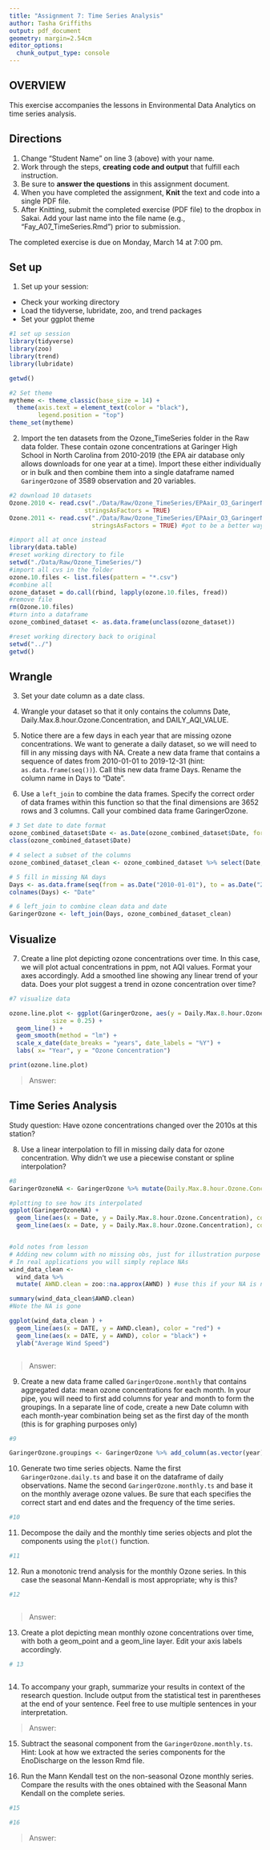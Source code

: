 ```yaml
---
title: "Assignment 7: Time Series Analysis"
author: Tasha Griffiths
output: pdf_document
geometry: margin=2.54cm
editor_options: 
  chunk_output_type: console
---
```


## OVERVIEW

This exercise accompanies the lessons in Environmental Data Analytics on time series analysis. 

## Directions
1. Change "Student Name" on line 3 (above) with your name.
2. Work through the steps, **creating code and output** that fulfill each instruction.
3. Be sure to **answer the questions** in this assignment document.
4. When you have completed the assignment, **Knit** the text and code into a single PDF file.
5. After Knitting, submit the completed exercise (PDF file) to the dropbox in Sakai. Add your last name into the file name (e.g., "Fay_A07_TimeSeries.Rmd") prior to submission.

The completed exercise is due on Monday, March 14 at 7:00 pm.

## Set up 
1. Set up your session:

* Check your working directory
* Load the tidyverse, lubridate, zoo, and trend packages
* Set your ggplot theme

```r
#1 set up session
library(tidyverse)
library(zoo)
library(trend)
library(lubridate)

getwd()

#2 Set theme
mytheme <- theme_classic(base_size = 14) +
  theme(axis.text = element_text(color = "black"), 
        legend.position = "top")
theme_set(mytheme)
```


2. Import the ten datasets from the Ozone_TimeSeries folder in the Raw data folder. These contain ozone concentrations at Garinger High School in North Carolina from 2010-2019 (the EPA air database only allows downloads for one year at a time). Import these either individually or in bulk and then combine them into a single dataframe named `GaringerOzone` of 3589 observation and 20 variables. 

```r
#2 download 10 datasets
Ozone.2010 <- read.csv("./Data/Raw/Ozone_TimeSeries/EPAair_O3_GaringerNC2010_raw.csv",
                     stringsAsFactors = TRUE)
Ozone.2011 <- read.csv("./Data/Raw/Ozone_TimeSeries/EPAair_O3_GaringerNC2011_raw.csv",
                       stringsAsFactors = TRUE) #got to be a better way!

#import all at once instead
library(data.table)
#reset working directory to file
setwd("./Data/Raw/Ozone_TimeSeries/")
#import all cvs in the folder
ozone.10.files <- list.files(pattern = "*.csv")
#combine all
ozone_dataset = do.call(rbind, lapply(ozone.10.files, fread))
#remove file
rm(Ozone.10.files)
#turn into a dataframe
ozone_combined_dataset <- as.data.frame(unclass(ozone_dataset))

#reset working directory back to original
setwd("../")
getwd()

```

## Wrangle

3. Set your date column as a date class.

4. Wrangle your dataset so that it only contains the columns Date, Daily.Max.8.hour.Ozone.Concentration, and DAILY_AQI_VALUE. 

5. Notice there are a few days in each year that are missing ozone concentrations. We want to generate a daily dataset, so we will need to fill in any missing days with NA. Create a new data frame that contains a sequence of dates from 2010-01-01 to 2019-12-31 (hint: `as.data.frame(seq())`). Call this new data frame Days. Rename the column name in Days to "Date".

6. Use a `left_join` to combine the data frames. Specify the correct order of data frames within this function so that the final dimensions are 3652 rows and 3 columns. Call your combined data frame GaringerOzone. 

```r
# 3 Set date to date format
ozone_combined_dataset$Date <- as.Date(ozone_combined_dataset$Date, format = "%m/%d/%Y")
class(ozone_combined_dataset$Date)

# 4 select a subset of the columns
ozone_combined_dataset_clean <- ozone_combined_dataset %>% select(Date, Daily.Max.8.hour.Ozone.Concentration, DAILY_AQI_VALUE)

# 5 fill in missing NA days
Days <- as.data.frame(seq(from = as.Date("2010-01-01"), to = as.Date("2019-12-31"), by = "days")) 
colnames(Days) <- "Date"

# 6 left_join to combine clean data and date
GaringerOzone <- left_join(Days, ozone_combined_dataset_clean)


```

## Visualize

7. Create a line plot depicting ozone concentrations over time. In this case, we will plot actual concentrations in ppm, not AQI values. Format your axes accordingly. Add a smoothed line showing any linear trend of your data. Does your plot suggest a trend in ozone concentration over time?

```r
#7 visualize data

ozone.line.plot <- ggplot(GaringerOzone, aes(y = Daily.Max.8.hour.Ozone.Concentration, x = Date), 
            size = 0.25) + 
  geom_line() + 
  geom_smooth(method = "lm") +
  scale_x_date(date_breaks = "years", date_labels = "%Y") +
  labs( x= "Year", y = "Ozone Concentration")

print(ozone.line.plot)

```

>Answer: 

## Time Series Analysis

Study question: Have ozone concentrations changed over the 2010s at this station? 

8. Use a linear interpolation to fill in missing daily data for ozone concentration. Why didn't we use a piecewise constant or spline interpolation?

```r
#8
GaringerOzoneNA <- GaringerOzone %>% mutate(Daily.Max.8.hour.Ozone.Concentration.clean = zoo::na.approx(Daily.Max.8.hour.Ozone.Concentration))

#plotting to see how its interpolated
ggplot(GaringerOzoneNA) + 
  geom_line(aes(x = Date, y = Daily.Max.8.hour.Ozone.Concentration), color = "red") +
  geom_line(aes(x = Date, y = Daily.Max.8.hour.Ozone.Concentration), color = "black")


#old notes from lesson
# Adding new column with no missing obs, just for illustration purpose
# In real applications you will simply replace NAs
wind_data_clean <- 
  wind_data %>% 
  mutate( AWND.clean = zoo::na.approx(AWND) ) #use this if your NA is not at the begining or end of your data set - can't use NA.omit

summary(wind_data_clean$AWND.clean)
#Note the NA is gone

ggplot(wind_data_clean ) +
  geom_line(aes(x = DATE, y = AWND.clean), color = "red") +
  geom_line(aes(x = DATE, y = AWND), color = "black") +
  ylab("Average Wind Speed") 



```

> Answer:  


9. Create a new data frame called `GaringerOzone.monthly` that contains aggregated data: mean ozone concentrations for each month. In your pipe, you will need to first add columns for year and month to form the groupings. In a separate line of code, create a new Date column with each month-year combination being set as the first day of the month (this is for graphing purposes only)

```r
#9

GaringerOzone.groupings <- GaringerOzone %>% add_column(as.vector(year), as.vector(month))

```


10. Generate two time series objects. Name the first `GaringerOzone.daily.ts` and base it on the dataframe of daily observations. Name the second `GaringerOzone.monthly.ts` and base it on the monthly average ozone values. Be sure that each specifies the correct start and end dates and the frequency of the time series.

```r
#10


```


11. Decompose the daily and the monthly time series objects and plot the components using the `plot()` function.

```r
#11


```


12. Run a monotonic trend analysis for the monthly Ozone series. In this case the seasonal Mann-Kendall is most appropriate; why is this?

```r
#12



```

> Answer:  

13. Create a plot depicting mean monthly ozone concentrations over time, with both a geom_point and a geom_line layer. Edit your axis labels accordingly.

```r
# 13



```

14. To accompany your graph, summarize your results in context of the research question. Include output from the statistical test in parentheses at the end of your sentence. Feel free to use multiple sentences in your interpretation.

> Answer: 

15. Subtract the seasonal component from the `GaringerOzone.monthly.ts`. Hint: Look at how we extracted the series components for the EnoDischarge on the lesson Rmd file.

16. Run the Mann Kendall test on the non-seasonal Ozone monthly series. Compare the results with the ones obtained with the Seasonal Mann Kendall on the complete series.

```r
#15

#16

```

> Answer: 
